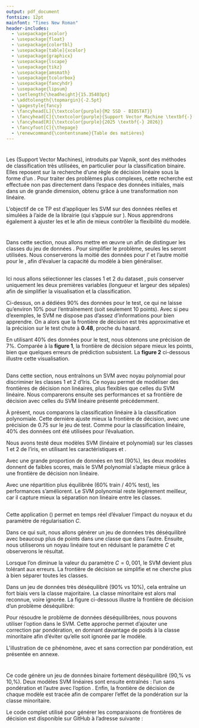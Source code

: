 ```yaml
---
output: pdf_document
fontsize: 12pt
mainfont: "Times New Roman"
header-includes:
  - \usepackage{xcolor}
  - \usepackage{float}
  - \usepackage{colortbl}
  - \usepackage[table]{xcolor}
  - \usepackage{graphicx}
  - \usepackage{lscape}
  - \usepackage{tikz}
  - \usepackage{amsmath}
  - \usepackage{tcolorbox}
  - \usepackage{fancyhdr}
  - \usepackage{lipsum}
  - \setlength{\headheight}{15.35403pt}
  - \addtolength{\topmargin}{-2.5pt}
  - \pagestyle{fancy}
  - \fancyhead[L]{\textcolor{purple}{M2 SSD - BIOSTAT}}
  - \fancyhead[C]{\textcolor{purple}{Support Vector Machine \textbf{-} HAX907X}}
  - \fancyhead[R]{\textcolor{purple}{2025 \textbf{-} 2026}}
  - \fancyfoot[C]{\thepage}
  - \renewcommand{\contentsname}{Table des matières}
---
```


\begin{titlepage}
\definecolor{umcolor}{RGB}{85, 37, 130}

\begin{center}

% Logo en haut
\includegraphics[width=0.3\linewidth]{vis/logo/logo_m.png}\\[1.5cm]

% Université et département
{\Large \textsc{Université de Montpellier}}\\[0.2cm]
{\large Département de Mathématiques Appliquées}\\[1.5cm]

% Encadré du titre
\tcbset{colback=blue!20, colframe=red, width=\textwidth, arc=3mm, boxrule=0.8mm}
\begin{tcolorbox}
    \centering
    {\huge \bfseries TP3 : Support Vector Machine}\\[0.3cm]
    {\large \textit{Apprentissage Statistique — HAX907X}}
\end{tcolorbox}

\vfill

% Auteur
\begin{flushright}
    \textbf{Réalisé par :}\\
    ATTOUMANI Ibrahim
\end{flushright}

\vfill

% Bas de page
\includegraphics[width=0.25\linewidth]{vis/logo/ssd.png}\\[0.3cm]
{\Large Année Universitaire 2025 -- 2026}

\end{center}
\end{titlepage}

\thispagestyle{empty}
\definecolor{navy}{RGB}{11, 11, 69}
\definecolor{picker}{RGB}{235, 153, 30}

\newpage
\thispagestyle{empty}
\tableofcontents
\newpage

# \textcolor{red}{1. Introduction}

Les \textbf{SVM} (Support Vector Machines), introduits par Vapnik, sont des méthodes de classification très utilisées, en particulier pour la classification binaire. Elles reposent sur la recherche d’une règle de décision linéaire sous la forme d’un \textbf{hyperplan séparateur}. Pour traiter des problèmes plus complexes, cette recherche est effectuée non pas directement dans l’espace des données initiales, mais dans un \textbf{espace de caractéristiques} de grande dimension, obtenu grâce à une transformation non linéaire.

L’objectif de ce TP est d’appliquer les SVM sur des données réelles et simulées à l’aide de la librairie \texttt{scikit-learn} (qui s’appuie sur \texttt{libsvm}). Nous apprendrons également à ajuster les \textbf{hyperparamètres} et le \textbf{choix du noyau} afin de mieux contrôler la flexibilité du modèle.
\newpage


# \textcolor{red}{2. Classification sur les donnée Iris}

Dans cette section, nous allons mettre en œuvre un \textbf{SVM linéaire} afin de distinguer les classes \textbf{1 et 2} du jeu de données \textit{iris}. 
Pour simplifier le problème, seules les \textbf{deux premières variables} seront utilisées. 
Nous conserverons la moitié des données pour l'\textbf{apprentissage} et l'autre moitié pour le \textbf{test}, afin d'évaluer la capacité du modèle à bien généraliser.

## \textcolor{blue}{2.1. SVM linéaire : discrimination entre les classes 1 et 2 d’Iris}

Ici nous allons sélectionner les classes 1 et 2 du dataset \textit{iris}, puis conserver uniquement les deux premières variables (longueur et largeur des sépales) afin de simplifier la visualisation et la classification.


\begin{figure}[H]
    \centering
    \includegraphics[width=0.8\textwidth]{vis/classif_90test_10train.png}
    \caption{SVM linéaire avec 90\% des données réservées au test}
    \label{fig:svm_iris_90test_10train}
\end{figure}


Ci-dessus, on a dédiées 90\% des données pour le test, ce qui ne laisse qu'environ 10\% pour l'entraînement (soit seulement 10 points). 
Avec si peu d'exemples, le SVM ne dispose pas d'assez d'informations pour bien apprendre. On a alors que la frontière de décision est très approximative et la précision sur le test chute à **0.48**, proche du hasard.


En utilisant 40\% des données pour le test, nous obtenons une précision de 7\%. Comparée à la **figure 1**, la frontière de décision sépare mieux les points, bien que quelques erreurs de prédiction subsistent. La **figure 2** ci-dessous illustre cette visualisation.


\begin{figure}[H]
    \centering
    \includegraphics[width=0.65\textwidth]{vis/classif_40test_60train.png}
    \caption{SVM linéaire avec 40\% des données réservées au test}
    \label{fig:svm_iris_40test_60train}
\end{figure}


## \textcolor{blue}{2.2. SVM polynomial : discrimination entre les classes 1 et 2 d’Iris}

Dans cette section, nous entraînons un SVM avec noyau polynomial pour discriminer les classes 1 et 2 d’Iris. Ce noyau permet de modéliser des frontières de décision non linéaires, plus flexibles que celles du SVM linéaire.  Nous comparerons ensuite ses performances et sa frontière de décision avec celles du SVM linéaire présenté précédemment.


\begin{figure}[H]
    \centering
    \includegraphics[width=0.65\textwidth]{vis/classif_poly_40test_60train.png}
    \caption{SVM polynomial avec 40\% des données réservées au test}
    \label{fig:svm_poly_iris_40test_60train}
\end{figure}

À présent, nous comparons la classification linéaire à la classification polynomiale. 
Cette dernière ajuste mieux la frontière de décision, avec une précision de 0.75 sur le jeu de test. 
Comme pour la classification linéaire, 40\% des données ont été utilisées pour l’évaluation.

\begin{figure}[H]
    \centering
    \includegraphics[width=0.65\textwidth]{vis/classif_poly_90test_10train.png}
    \caption{SVM polynomial avec 90\% des données réservées au test}
    \label{fig:svm_poly_iris_90test_10train}
\end{figure}

Nous avons testé deux modèles SVM (linéaire et polynomial) sur les classes 1 et 2 de l’iris, en utilisant les caractéristiques \textit{sepal length} et \textit{sepal width}.  

Avec une grande proportion de données en test (90\%), les deux modèles donnent de faibles scores, mais le SVM polynomial s’adapte mieux grâce à une frontière de décision non linéaire.  

Avec une répartition plus équilibrée (60\% train / 40\% test), les performances s’améliorent. Le SVM polynomial reste légèrement meilleur, car il capture mieux la séparation non linéaire entre les classes.  

## \textcolor{blue}{2.3. SVM GUI: données simulées déséquilibré}

Cette application \textcolor{red}{svm\_gui.py}(\textcolor{blue}{https://scikit-learn.org/1.2/auto\_examples/applications/svm\_gui.html}) permet en temps réel d'évaluer l'impact du noyaux et du paramètre de régularisation $C$.

Dans ce qui suit, nous allons générer un jeu de données très déséquilibré avec beaucoup plus de points dans une classe que dans l'autre. Ensuite, nous utiliserons un noyau linéaire tout en réduisant le paramètre $C$ et observerons le résultat.


Lorsque l’on diminue la valeur du paramètre $C=0,001$, le SVM devient plus tolérant aux erreurs. 
La frontière de décision se simplifie et ne cherche plus à bien séparer toutes les classes. 

Dans un jeu de données très déséquilibré (90\% vs 10\%), cela entraîne un fort biais vers la classe majoritaire. 
La classe minoritaire est alors mal reconnue, voire ignorée. La figure ci-dessous illustre la frontière de décision d’un problème déséquilibré:

\begin{figure}[H]
    \centering
    \includegraphics[width=0.9\textwidth]{vis/classif_simul_cpetit.png}
    \caption{SVM linéaire avec $C = 0.001$ sur données déséquilibrées.}
    \label{fig:simule_c_petit}
\end{figure}

Pour résoudre le problème de données déséquilibrées, nous pouvons utiliser l’option \texttt{class\_weight="balanced"} dans le SVM. Cette approche permet d’ajouter une correction par pondération, en donnant davantage de poids à la classe minoritaire afin d’éviter qu’elle soit 
ignorée par le modèle.

L’illustration de ce phénomène, avec et sans correction par pondération, est présentée en annexe.


# \textcolor{red}{3. Classification de visage}




\newpage
# \textcolor{red}{Annexe}

Ce code génère un jeu de données binaire fortement déséquilibré (90\,\% vs 10\,\%). 
Deux modèles SVM linéaires sont ensuite entraînés : l’un sans pondération et l’autre avec l’option \texttt{class\_weight="balanced"}. Enfin, la frontière de décision de chaque modèle 
est tracée afin de comparer l’effet de la pondération sur la classe minoritaire.

Le code complet utilisé pour générer les comparaisons de frontières de décision est disponible sur GitHub à l’adresse suivante : 

\textcolor{blue}{\url{https://github.com/atttoum8643f/tp_svm/blob/main/code_py/corr_ponderation.py}}


\begin{figure}[H]
    \centering
    \includegraphics[width=0.75\textwidth]{vis/pond.png}
    \caption{Frontière de décision d’un SVM linéaire avec et sans correction par pondération}
    \label{fig:avec_sans_pondération}
\end{figure}

\begin{thebibliography}{9}

\bibitem{scikit-learn}
scikit-learn developers.  
\textit{Support Vector Machines — scikit-learn documentation}.  
\url{http://scikit-learn.org/stable/modules/svm.html}.  
Consulté le 24 septembre 2025.

\bibitem{wiki-en}
Wikipedia.  
\textit{Support vector machine}.  
\url{http://en.wikipedia.org/wiki/Support_vector_machine}.  
Consulté le 24 septembre 2025.

\bibitem{wiki-fr}
Wikipédia.  
\textit{Machine à vecteurs de support}.  
\url{http://fr.wikipedia.org/wiki/Machine_%C3%A0_vecteurs_de_support}.  
Consulté le 24 septembre 2025.

\end{thebibliography}